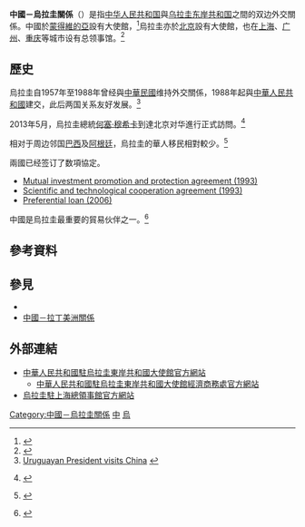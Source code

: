 {{not|中華民國與烏拉圭關係}}
{{Dablink|關於其他「中」字國家與「烏」字國家的外交關係，詳見'''[[中乌关系|中烏關係 (消歧義)]]'''。}}

{{Infobox Bilateral relations|中國－烏拉圭|China|Uruguay|envoytitle1=[[中國駐烏拉圭大使列表|大使]]|envoy1=[[王刚_(外交官)|王刚]]|envoytitle2=[[烏拉圭駐華大使列表|大使]]|envoy2=[[费尔南多·卢格里斯|费尔南多·卢格里斯]]<ref>{{cite web |title = 驻华大使到任顺序及递交国书日期 |url = https://www.mfa.gov.cn/web/lbfw_673061/fgzl_673083/202201/t20220114_10495616.shtml |publisher = 中华人民共和国外交部 }}</ref>|mission1=[[中國駐烏拉圭大使館|中國駐烏拉圭大使館]]|mission2=[[烏拉圭駐華大使館|烏拉圭駐華大使館]]}}

'''中國－烏拉圭關係'''（{{lang-es|Relaciones entre la China y Uruguay}}）是指[[中华人民共和国|中华人民共和国]]與[[乌拉圭东岸共和国|乌拉圭东岸共和国]]之間的双边外交關係。中國於[[蒙得維的亞|蒙得維的亞]]設有大使館，<ref>{{cite web |title=我驻该国外交机构信息 |url=https://www.fmprc.gov.cn/web/gjhdq_676201/gj_676203/nmz_680924/1206_681192/1206x1_681206/ozggwjjg_681208/ |website=[[中华人民共和国外交部|中华人民共和国外交部]] |accessdate=2022-05-30}}</ref>烏拉圭亦於[[北京|北京]]設有大使館，也在[[上海|上海]]、[[广州|广州]]、[[重庆|重庆]]等城市设有总领事馆。<ref>{{cite web |title=该国驻我外交机构信息 |url=https://www.fmprc.gov.cn/web/gjhdq_676201/gj_676203/nmz_680924/1206_681192/1206x1_681206/ggzwwjjgxx_681210/ |website=[[中华人民共和国外交部|中华人民共和国外交部]] |accessdate=2022-05-30}}</ref>

== 歷史 ==
烏拉圭自1957年至1988年曾经與[[中華民國|中華民國]]维持外交關係，1988年起與[[中華人民共和國|中華人民共和國]]建交，此后两国关系友好发展。<ref>[http://spanish.china.org.cn/xi-lamei/guanxi/3.htm Uruguayan President visits China] {{Wayback|url=http://spanish.china.org.cn/xi-lamei/guanxi/3.htm |date=20160304042940 }} {{es icon}}</ref>

2013年5月，烏拉圭總統[[何塞·穆希卡|何塞·穆希卡]]到達北京对华進行正式訪問。<ref>{{cite web|title=Official visit of José Mujica to China|accessdate=15 September 2013|publisher=Presidencia de la República|url=http://medios.presidencia.gub.uy/jm_portal/2013/noticias/NO_J214/Agenda.pdf|archive-date=2013-12-19|archive-url=https://web.archive.org/web/20131219101632/http://medios.presidencia.gub.uy/jm_portal/2013/noticias/NO_J214/Agenda.pdf|dead-url=no}} {{es icon}}</ref>

相对于周边邻国[[巴西|巴西]]及[[阿根廷|阿根廷]]，烏拉圭的華人移民相對較少。<ref>{{cite web |title=乌拉圭华人华侨踊跃向四川汶川地震灾区捐款 |url=https://www.fmprc.gov.cn/web/gjhdq_676201/gj_676203/nmz_680924/1206_681192/1206x2_681212/200805/t20080520_9373108.shtml |website=[[中华人民共和国外交部|中华人民共和国外交部]] |accessdate=2008-05-19}}</ref>

兩國已经签订了数項協定。
*[https://web.archive.org/web/20150403000642/http://www0.parlamento.gub.uy/htmlstat/pl/convenios/conv16881.htm Mutual investment promotion and protection agreement (1993)] {{es icon}}
*[https://web.archive.org/web/20160304135052/http://www.parlamento.gub.uy/htmlstat/pl/convenios/conv16514.htm Scientific and technological cooperation agreement (1993)] {{es icon}}
*[https://web.archive.org/web/20080618051614/http://www.parlamento.gub.uy/htmlstat/pl/convenios/conv18226.htm Preferential loan (2006)] {{es icon}}

中國是烏拉圭最重要的貿易伙伴之一。<ref>{{cite web |url=http://www.elobservador.com.uy/noticia/242279/china-se-convirtio-en-el-mayor-socio-comercial-de-uruguay/ |title=China, Uruguay's most important trading partner |date=28 January 2013 |publisher=[[El_Observador_(Uruguay)|El Observador]] |access-date=2015-03-21 |archive-url=https://web.archive.org/web/20130131173317/http://www.elobservador.com.uy/noticia/242279/china-se-convirtio-en-el-mayor-socio-comercial-de-uruguay/ |archive-date=2013-01-31 |dead-url=yes }} {{es icon}}</ref>

== 參考資料 ==
{{reflist}}

== 參見 ==
{{Portal box|國際關係|中國|中華人民共和國|烏拉圭|image4=Flag of Uruguay.svg}}
*{{link-en|烏拉圭外交|Foreign relations of Uruguay}}
*[[中國－拉丁美洲關係|中國－拉丁美洲關係]]

== 外部連結 ==
* [http://uy.china-embassy.gov.cn/chn/ 中華人民共和國駐烏拉圭東岸共和國大使館官方網站]{{zh-hans icon}}{{es icon}}
** [http://uy.mofcom.gov.cn/ 中華人民共和國駐烏拉圭東岸共和國大使館經濟商務處官方網站]{{zh-hans icon}}
* [http://www.conurushang.com/Chinese/ 烏拉圭駐上海總領事館官方網站]{{Wayback|url=http://www.conurushang.com/Chinese/ |date=20150518084736 }}{{zh-hans icon}}{{en icon}}

{{中華人民共和國外交}}
{{烏拉圭外交}}
[[Category:中國－烏拉圭關係|Category:中國－烏拉圭關係]]
[[Category:烏拉圭雙邊關係|中]]
[[Category:中國與美洲國家關係|烏]]